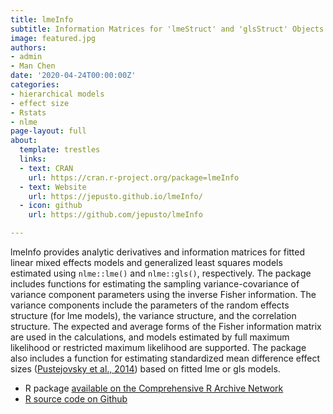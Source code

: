 ```yaml
---
title: lmeInfo
subtitle: Information Matrices for 'lmeStruct' and 'glsStruct' Objects
image: featured.jpg
authors:
- admin
- Man Chen
date: '2020-04-24T00:00:00Z'
categories:
- hierarchical models
- effect size
- Rstats
- nlme
page-layout: full
about:
  template: trestles
  links:
  - text: CRAN
    url: https://cran.r-project.org/package=lmeInfo
  - text: Website
    url: https://jepusto.github.io/lmeInfo/
  - icon: github
    url: https://github.com/jepusto/lmeInfo

---
```


lmeInfo provides analytic derivatives and information matrices for fitted linear mixed effects models and generalized least squares models estimated using `nlme::lme()` and `nlme::gls()`, respectively. The package includes functions for estimating the sampling variance-covariance of variance component parameters using the inverse Fisher information. The variance components include the parameters of the random effects structure (for lme models), the variance structure, and the correlation structure. The expected and average forms of the Fisher information matrix are used in the calculations, and models estimated by full maximum likelihood or restricted maximum likelihood are supported. The package also includes a function for estimating standardized mean difference effect sizes ([Pustejovsky et al., 2014](/publication/design-comparable-effect-sizes/)) based on fitted lme or gls models.


- R package [available on the Comprehensive R Archive Network](https://cran.r-project.org/package=lmeInfo)
- [R source code on Github](https://github.com/jepusto/lmeInfo)

